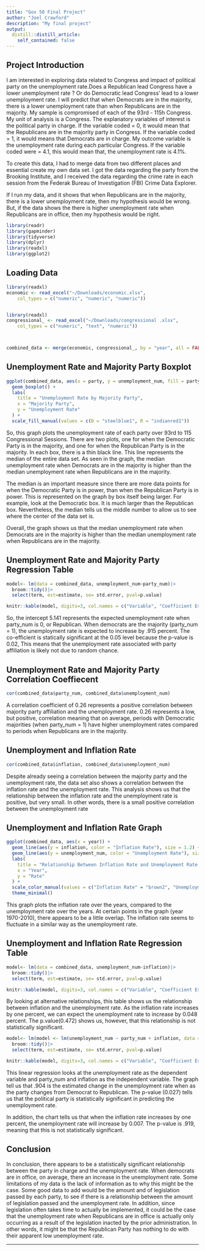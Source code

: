 ```yaml
---
title: "Gov 50 Final Project"
author: "Joel Crawford"
description: "My final project"
output:
  distill::distill_article:
    self_contained: false
---
```




## Project Introduction

I am interested in exploring data related to Congress and impact of political party on the unemployment rate.Does a Republican lead Congress have a lower unemployment rate ? Or do Democratic lead Congress' lead to a lower unemployment rate. I will predict that when Democrats are in the majority, there is a lower unemployment rate than when Republicans are in the majority. My sample is compromised of each of the 93rd - 115h Congress. My unit of analysis is a Congress. The explanatory variables of interest is the political party in charge. If the variable coded = 0, it would mean that the Republicans are in the majority party in Congress. If the variable coded = 1, it would means that Democrats are in charge. My outcome variable is the unemployment rate during each particular Congress. If the variable coded were = 4.1, this would mean that, the unemployment rate is 4.1%.


To create this data, I had to merge data from two different places and essential create my own data set. I got the data regarding the party from the Brooking Institute, and I received the data regarding the crime rate in each session from the Federak Bureau of Investigation (FBI) Crime Data Explorer. 

If I run my data, and it shows that when Republicans are in the majority, there is a lower unemployment rate, then my hypothesis would be wrong. But, if the data shows the there is higher unemployment rate when Republicans are in office, then my hypothesis would be right. 

```r
library(readr)
library(gapminder)
library(tidyverse)
library(dplyr)
library(readxl)
library(ggplot2)
```
## Loading Data

```r
library(readxl)
economic <- read_excel("~/Downloads/economic.xlsx", 
    col_types = c("numeric", "numeric", "numeric"))


library(readxl)
congressional_ <- read_excel("~/Downloads/congressional .xlsx", 
    col_types = c("numeric", "text", "numeric"))



combined_data <- merge(economic, congressional_, by = "year", all = FALSE)

```



## Unemployment Rate and Majority Party Boxplot

```r

ggplot(combined_data, aes(x = party, y = unemployment_num, fill = party)) +
  geom_boxplot() +
  labs(
    title = "Unemployment Rate by Majority Party",
    x = "Majority Party",
    y = "Unemployment Rate"
  ) +
  scale_fill_manual(values = c(D = "steelblue1", R = "indianred1"))

```


So, this graph plots the  unemployment rate of each party over 93rd to 115 Congressional Sessions. There are two plots, one for when the Democratic Party is in the majority, and one for when the Republican Party is in the majority. In each box, there is a thin black line. This line represents the median of the entire data set. As seen in the graph, the median unemployment rate when Democrats are in the majority is higher than the median unemployment rate when Republicans are in the majority. 

The median is an important measure since there are more data points for when the Democratic Party is in power, than when the Republican Party is in power. This is represented on the graph by box itself being larger. For example, look at the Democratic box. It is much larger than the Republican box. Nevertheless, the median tells us the middle number to allow us to see where the center of the data set is. 

Overall, the graph shows us that the median unemployment rate when Democrats are in the majority is higher than the median unemployment rate when Republicans are in the majority. 

## Unemployment Rate and Majority Party Regression Table 

```r
model<- lm(data = combined_data, unemployment_num~party_num)|>
  broom::tidy()|>
  select(term, est=estimate, se= std.error, pval=p.value)

knitr::kable(model, digits=3, col.names = c("Variable", "Coefficient Estimate", "Standard Error", "P-Value"))
```

So, the intercept 5.141 represents the expected unemployment rate when party_num is 0, or Republican. When democrats are the majority (party_num = 1), the unemployment rate is expected to increase by .915 percent. The co-efficient is statically significant at the 0.05 level because the p-value is 0.02, This means that the unemployment rate associated with party affiliation is likely not due to random chance. 


## Unemployment Rate and Majority Party Correlation Coeffiecent


```r
cor(combined_data$party_num, combined_data$unemployment_num)
```

A correlation coefficient of 0.26 represents a positive correlation between majority party affiliation and the unemployment rate. 0.26 represents a low, but positive, correlation meaning that on average, periods with Democratic majorities (when party_num = 1) have higher unemployment rates compared to periods when Republicans are in the majority. 

## Unemployment and Inflation Rate 



```r
cor(combined_data$inflation, combined_data$unemployment_num)
```
Despite already seeing a correlation between the majority party and the unemployment rate, the data set also shows a correlation between the inflation rate and the unemployment rate. This analysis shows us that the relationship between the inflation rate and the unemployment rate is positive, but very small. In other words, there is a small positive correlation between the unemployment rate 

## Unemployment and Inflation Rate Graph

```r
ggplot(combined_data, aes(x = year)) +
  geom_line(aes(y = inflation, color = "Inflation Rate"), size = 1.2) +
  geom_line(aes(y = unemployment_num, color = "Unemployment Rate"), size = 1.2) +
  labs(
    title = "Relationship Between Inflation Rate and Unemployment Rate Over Time",
    x = "Year",
    y = "Rate"
  ) +
  scale_color_manual(values = c("Inflation Rate" = "brown2", "Unemployment Rate" = "brown")) +
  theme_minimal()
```

This graph plots the inflation rate over the years, compared to the unemployment rate over the years. At certain points in the graph (year 1970-2010), there appears to be a little overlap. The inflation rate seems to fluctuate in a similar way as the unemployment rate. 

## Unemployment and Inflation Rate Regression Table 

```r
model<- lm(data = combined_data, unemployment_num~inflation)|>
  broom::tidy()|>
  select(term, est=estimate, se= std.error, pval=p.value)

knitr::kable(model, digits=3, col.names = c("Variable", "Coefficient Estimate", "Standard Error", "P-Value"))
```

By looking at alternative relationships, this table shows us the relationship between inflation and the unemployment rate. As the inflation rate increases by one percent, we can expect the unemployment rate to increase by 0.048 percent. The p.value(0.472)  shows us, however, that this relationship is not statistically significant. 

```r

model<- lm(model <- lm(unemployment_num ~ party_num + inflation, data = combined_data))|>
  broom::tidy()|>
  select(term, est=estimate, se= std.error, pval=p.value)

knitr::kable(model, digits=3, col.names = c("Variable", "Coefficient Estimate", "Standard Error", "P-Value"))

```



This linear regression looks at the unemployment rate as the dependent variable and party_num and inflation as the independent variable. The graph tell us that .904 is the estimated change in the unemployment rate when as the party changes from Democrat to Republican. The p-value (0.027) tells us that the political party is statistically significant in predicting the unemployment rate.

In addition, the chart tells us that when the inflation rate increases by one percent, the unemployment rate will increase by 0.007. The p-value is .919, meaning that this is not statistically significant.  




## Conclusion 
In conclusion, there appears to be a statistically significant relationship between the party in charge and the unemployment rate. When democrats are in office, on average, there an increase in the unemployment rate. Some limitations of my data is the lack of information as to why this might be the case. Some good data to add would be the amount and of legislation passed by each party, to see if there is a relationship between the amount of legislation passed and the unemployment rate. In addition, since legislation often takes time to actually be implemented, it could be the case that the unemployment rate when Republicans are in office is actually only occurring as a result of the legislation inacted by the prior administration. In other words, it might be that the Republican Party has nothing to do with their apparent low unemployment rate. 



----------------------------------------------------------------------------------------

